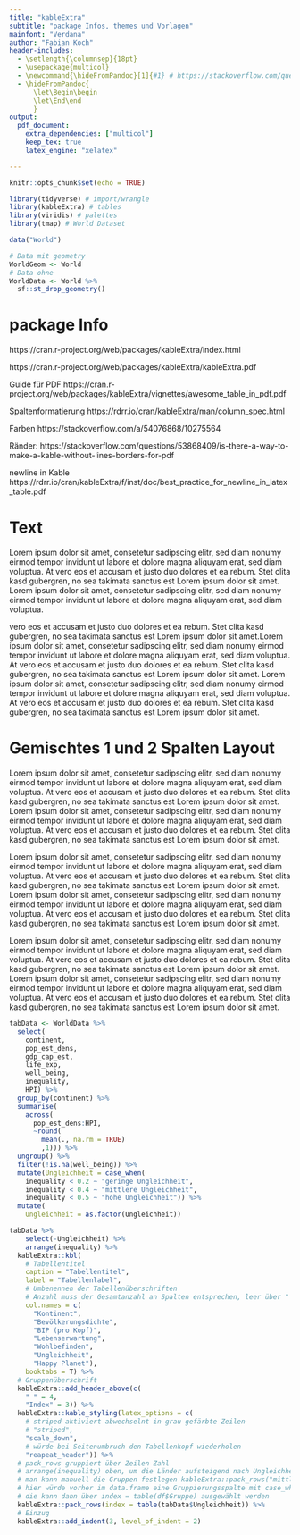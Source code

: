 ```yaml
---
title: "kableExtra"
subtitle: "package Infos, themes und Vorlagen"
mainfont: "Verdana"
author: "Fabian Koch"
header-includes:
  - \setlength{\columnsep}{18pt}
  - \usepackage{multicol}
  - \newcommand{\hideFromPandoc}[1]{#1} # https://stackoverflow.com/questions/40982836/latex-multicolumn-block-in-pandoc-markdown
  - \hideFromPandoc{
      \let\Begin\begin
      \let\End\end
      }
output: 
  pdf_document: 
    extra_dependencies: ["multicol"]
    keep_tex: true
    latex_engine: "xelatex"

---
```


```r
knitr::opts_chunk$set(echo = TRUE)
```



```r
library(tidyverse) # import/wrangle
library(kableExtra) # tables
library(viridis) # palettes
library(tmap) # World Dataset
```


```r
data("World")

# Data mit geometry
WorldGeom <- World
# Data ohne
WorldData <- World %>% 
  sf::st_drop_geometry()
```
\newpage



# package Info
https://cran.r-project.org/web/packages/kableExtra/index.html

https://cran.r-project.org/web/packages/kableExtra/kableExtra.pdf

Guide für PDF
https://cran.r-project.org/web/packages/kableExtra/vignettes/awesome_table_in_pdf.pdf

Spaltenformatierung
https://rdrr.io/cran/kableExtra/man/column_spec.html

Farben
https://stackoverflow.com/a/54076868/10275564

Ränder:
https://stackoverflow.com/questions/53868409/is-there-a-way-to-make-a-kable-without-lines-borders-for-pdf

newline in Kable
https://rdrr.io/cran/kableExtra/f/inst/doc/best_practice_for_newline_in_latex_table.pdf

# Text

Lorem ipsum dolor sit amet, consetetur sadipscing elitr, sed diam nonumy eirmod tempor invidunt ut labore et dolore magna aliquyam erat, sed diam voluptua. At vero eos et accusam et justo duo dolores et ea rebum. Stet clita kasd gubergren, no sea takimata sanctus est Lorem ipsum dolor sit amet. Lorem ipsum dolor sit amet, consetetur sadipscing elitr, sed diam nonumy eirmod tempor invidunt ut labore et dolore magna aliquyam erat, sed diam voluptua. 

vero eos et accusam et justo duo dolores et ea rebum. Stet clita kasd gubergren, no sea takimata sanctus est Lorem ipsum dolor sit amet.Lorem ipsum dolor sit amet, consetetur sadipscing elitr, sed diam nonumy eirmod tempor invidunt ut labore et dolore magna aliquyam erat, sed diam voluptua. At vero eos et accusam et justo duo dolores et ea rebum. Stet clita kasd gubergren, no sea takimata sanctus est Lorem ipsum dolor sit amet. Lorem ipsum dolor sit amet, consetetur sadipscing elitr, sed diam nonumy eirmod tempor invidunt ut labore et dolore magna aliquyam erat, sed diam voluptua. At vero eos et accusam et justo duo dolores et ea rebum. Stet clita kasd gubergren, no sea takimata sanctus est Lorem ipsum dolor sit amet.



\newpage


# Gemischtes 1 und 2 Spalten Layout

\Begin{multicols}{2}
Lorem ipsum dolor sit amet, consetetur sadipscing elitr, sed diam nonumy eirmod tempor invidunt ut labore et dolore magna aliquyam erat, sed diam voluptua. At vero eos et accusam et justo duo dolores et ea rebum. Stet clita kasd gubergren, no sea takimata sanctus est Lorem ipsum dolor sit amet. Lorem ipsum dolor sit amet, consetetur sadipscing elitr, sed diam nonumy eirmod tempor invidunt ut labore et dolore magna aliquyam erat, sed diam voluptua. At vero eos et accusam et justo duo dolores et ea rebum. Stet clita kasd gubergren, no sea takimata sanctus est Lorem ipsum dolor sit amet.
\columnbreak

Lorem ipsum dolor sit amet, consetetur sadipscing elitr, sed diam nonumy eirmod tempor invidunt ut labore et dolore magna aliquyam erat, sed diam voluptua. At vero eos et accusam et justo duo dolores et ea rebum. Stet clita kasd gubergren, no sea takimata sanctus est Lorem ipsum dolor sit amet. Lorem ipsum dolor sit amet, consetetur sadipscing elitr, sed diam nonumy eirmod tempor invidunt ut labore et dolore magna aliquyam erat, sed diam voluptua. At vero eos et accusam et justo duo dolores et ea rebum. Stet clita kasd gubergren, no sea takimata sanctus est Lorem ipsum dolor sit amet.

\End{multicols}

Lorem ipsum dolor sit amet, consetetur sadipscing elitr, sed diam nonumy eirmod tempor invidunt ut labore et dolore magna aliquyam erat, sed diam voluptua. At vero eos et accusam et justo duo dolores et ea rebum. Stet clita kasd gubergren, no sea takimata sanctus est Lorem ipsum dolor sit amet. Lorem ipsum dolor sit amet, consetetur sadipscing elitr, sed diam nonumy eirmod tempor invidunt ut labore et dolore magna aliquyam erat, sed diam voluptua. At vero eos et accusam et justo duo dolores et ea rebum. Stet clita kasd gubergren, no sea takimata sanctus est Lorem ipsum dolor sit amet.



```r
tabData <- WorldData %>% 
  select(
    continent,
    pop_est_dens,
    gdp_cap_est,
    life_exp,
    well_being,
    inequality,
    HPI) %>% 
  group_by(continent) %>% 
  summarise(
    across(
      pop_est_dens:HPI, 
      ~round(
        mean(., na.rm = TRUE)
        ,1))) %>% 
  ungroup() %>% 
  filter(!is.na(well_being)) %>% 
  mutate(Ungleichheit = case_when(
    inequality < 0.2 ~ "geringe Ungleichheit",
    inequality < 0.4 ~ "mittlere Ungleichheit",
    inequality < 0.5 ~ "hohe Ungleichheit")) %>% 
  mutate(
    Ungleichheit = as.factor(Ungleichheit))

tabData %>% 
    select(-Ungleichheit) %>% 
    arrange(inequality) %>% 
  kableExtra::kbl(
    # Tabellentitel
    caption = "Tabellentitel",
    label = "Tabellenlabel",
    # Umbenennen der Tabellenüberschriften
    # Anzahl muss der Gesamtanzahl an Spalten entsprechen, leer über " "
    col.names = c(
      "Kontinent",
      "Bevölkerungsdichte",
      "BIP (pro Kopf)",
      "Lebenserwartung",
      "Wohlbefinden",
      "Ungleichheit",
      "Happy Planet"),
    booktabs = T) %>% 
  # Gruppenüberschrift
  kableExtra::add_header_above(c(
    " " = 4, 
    "Index" = 3)) %>% 
  kableExtra::kable_styling(latex_options = c(
    # striped aktiviert abwechselnt in grau gefärbte Zeilen
    # "striped",
    "scale_down",
    # würde bei Seitenumbruch den Tabellenkopf wiederholen
    "reapeat_header")) %>% 
  # pack_rows gruppiert über Zeilen Zahl
  # arrange(inequality) oben, um die Länder aufsteigend nach Ungleichheit zu sortieren
  # man kann manuell die Gruppen festlegen kableExtra::pack_rows("mittlere Ungleichheit", 3, 5)
  # hier würde vorher im data.frame eine Gruppierungsspalte mit case_when erzeugt
  # die kann dann über index = table(df$Gruppe) ausgewählt werden
  kableExtra::pack_rows(index = table(tabData$Ungleichheit)) %>%
  # Einzug
  kableExtra::add_indent(3, level_of_indent = 2)


```
\newpage


